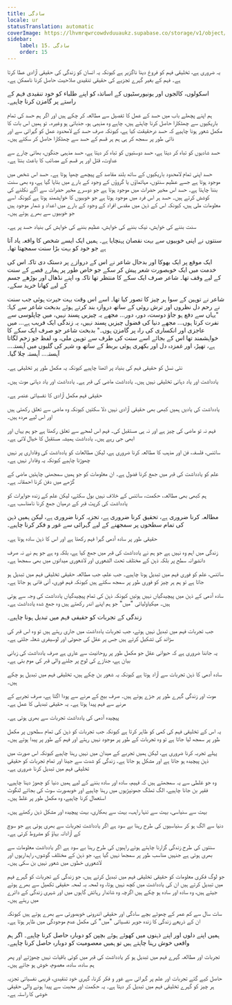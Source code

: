 ```yaml
---
title: سادگی
locale: ur
statusTranslation: automatic
coverImage: https://lhvmrqwrcowdvduuaukz.supabase.co/storage/v1/object/public/strapi-uploads/small_cover-educacion-fundamental.webp-2d51a7828a2b1309555be27f7e2a61a0.webp
sidebar:
    label: 15. سادگی
    order: 15
---
```

یہ ضروری ہے، تخلیقی فہم کو فروغ دینا ناگزیر ہے کیونکہ یہ انسان کو زندگی کی حقیقی آزادی عطا کرتا ہے۔ فہم کے بغیر گہرے تجزیے کی حقیقی تنقیدی صلاحیت حاصل کرنا ناممکن ہے۔

اسکولوں، کالجوں اور یونیورسٹیوں کے اساتذہ کو اپنے طلباء کو خود تنقیدی فہم کے راستے پر گامزن کرنا چاہیے۔

ہم اپنے پچھلے باب میں حسد کے عمل کا تفصیل سے مطالعہ کر چکے ہیں اور اگر ہم حسد کی تمام باریکیوں سے چھٹکارا حاصل کرنا چاہتے ہیں، چاہے وہ مذہبی ہو، جذباتی ہو وغیرہ۔ تو ہمیں اس بات کا مکمل شعور ہونا چاہیے کہ حسد درحقیقت کیا ہے، کیونکہ صرف حسد کے لامحدود عمل کو گہرائی سے اور ذاتی طور پر سمجھ کر ہی ہم ہر قسم کے حسد سے چھٹکارا حاصل کر سکتے ہیں۔

حسد شادیوں کو تباہ کر دیتا ہے، حسد دوستیوں کو تباہ کر دیتا ہے، حسد مذہبی جنگوں، بھائی چارے سے عداوت، قتل اور ہر قسم کے مصائب کا باعث بنتا ہے۔

حسد اپنی تمام لامحدود باریکیوں کے ساتھ بلند مقاصد کے پیچھے چھپا ہوتا ہے۔ حسد اس شخص میں موجود ہوتا ہے جسے عظیم سنتوں، مہاتماؤں یا گروؤں کے وجود کے بارے میں بتایا گیا ہے، وہ بھی سنت بننا چاہتا ہے۔ حسد اس مخیر حضرات میں موجود ہوتا ہے جو دوسرے مخیر حضرات سے آگے نکلنے کی کوشش کرتے ہیں۔ حسد ہر اس فرد میں موجود ہوتا ہے جو خوبیوں کا خواہشمند ہوتا ہے کیونکہ اسے معلومات ملی ہیں، کیونکہ اس کے ذہن میں مقدس افراد کے وجود کے بارے میں اعداد و شمار موجود ہیں جو خوبیوں سے بھرے ہوئے ہیں۔

سنت بننے کی خواہش، نیک بننے کی خواہش، عظیم بننے کی خواہش کی بنیاد حسد پر ہے۔

سنتوں نے اپنی خوبیوں سے بہت نقصان پہنچایا ہے۔ ہمیں ایک ایسے شخص کا واقعہ یاد آتا ہے جو خود کو بہت بڑا سنت سمجھتا تھا۔

ایک موقع پر ایک بھوکا اور بدحال شاعر نے اس کے دروازے پر دستک دی تاکہ اس کی خدمت میں ایک خوبصورت شعر پیش کر سکے جو خاص طور پر ہمارے قصے کے سنت کے لیے وقف تھا۔ شاعر صرف ایک سکے کا منتظر تھا تاکہ وہ اپنے نڈھال اور بوڑھے جسم کے لیے کھانا خرید سکے۔

شاعر نے توہین کے سوا ہر چیز کا تصور کیا تھا۔ اسے اس وقت بہت حیرت ہوئی جب سنت نے رحم دل نظروں اور ترش روئی کے ساتھ دروازہ بند کرتے ہوئے بدبخت شاعر سے کہا: "یہاں سے دفع ہو جاؤ دوست، دور، دور... مجھے یہ چیزیں پسند نہیں، میں چاپلوسی سے نفرت کرتا ہوں... مجھے دنیا کی فضول چیزیں پسند نہیں، یہ زندگی ایک فریب ہے... میں عاجزی اور انکساری کی راہ پر گامزن ہوں۔" بدبخت شاعر جو صرف ایک سکے کا خواہشمند تھا اس کے بجائے اسے سنت کی طرف سے توہین ملی، وہ لفظ جو زخم لگاتا ہے، تھپڑ، اور غمزدہ دل اور بکھری ہوئی بربط کے ساتھ وہ شہر کی گلیوں میں آہستہ... آہستہ... آہستہ چلا گیا۔

نئی نسل کو حقیقی فہم کی بنیاد پر اٹھنا چاہیے کیونکہ یہ مکمل طور پر تخلیقی ہے۔

یادداشت اور یاد دہانی تخلیقی نہیں ہیں۔ یادداشت ماضی کی قبر ہے۔ یادداشت اور یاد دہانی موت ہیں۔

حقیقی فہم مکمل آزادی کا نفسیاتی عنصر ہے۔

یادداشت کی یادیں ہمیں کبھی بھی حقیقی آزادی نہیں دلا سکتیں کیونکہ وہ ماضی سے تعلق رکھتی ہیں اور اس لیے مردہ ہیں۔

فہم نہ تو ماضی کی چیز ہے اور نہ ہی مستقبل کی۔ فہم اس لمحے سے تعلق رکھتا ہے جو ہم یہاں اور ابھی جی رہے ہیں۔ یادداشت ہمیشہ مستقبل کا خیال لاتی ہے۔

سائنس، فلسفہ، فن اور مذہب کا مطالعہ کرنا ضروری ہے، لیکن مطالعات کو یادداشت کی وفاداری پر نہیں چھوڑنا چاہیے کیونکہ یہ وفادار نہیں ہے۔

علم کو یادداشت کی قبر میں جمع کرنا فضول ہے۔ ان معلومات کو جو ہمیں سمجھنی چاہئیں ماضی کے گڑھے میں دفن کرنا احمقانہ ہے۔

ہم کبھی بھی مطالعہ، حکمت، سائنس کے خلاف نہیں بول سکتے، لیکن علم کے زندہ جواہرات کو یادداشت کی کرپٹ قبر کے درمیان جمع کرنا نامناسب ہے۔

مطالعہ کرنا ضروری ہے، تحقیق کرنا ضروری ہے، تجزیہ کرنا ضروری ہے، لیکن ہمیں ذہن کی تمام سطحوں پر سمجھنے کے لیے گہرائی سے غور و فکر کرنا چاہیے۔

حقیقی طور پر سادہ آدمی گہرا فہم رکھتا ہے اور اس کا ذہن سادہ ہوتا ہے۔

زندگی میں اہم وہ نہیں ہے جو ہم نے یادداشت کی قبر میں جمع کیا ہے، بلکہ وہ ہے جو ہم نے نہ صرف دانشورانہ سطح پر بلکہ ذہن کے مختلف تحت الشعوری اور لاشعوری میدانوں میں بھی سمجھا ہے۔

سائنس، علم کو فوری فہم میں تبدیل ہونا چاہیے۔ جب علم، جب مطالعہ حقیقی تخلیقی فہم میں تبدیل ہو جاتا ہے تو ہم ہر چیز کو فوری طور پر سمجھ سکتے ہیں کیونکہ فہم فوری، آنی فانی ہو جاتا ہے۔

سادہ آدمی کے ذہن میں پیچیدگیاں نہیں ہوتیں کیونکہ ذہن کی تمام پیچیدگیاں یادداشت کی وجہ سے ہوتی ہیں۔ میکیاولیائی "میں" جو ہم اپنے اندر رکھتے ہیں وہ جمع شدہ یادداشت ہے۔

زندگی کے تجربات کو حقیقی فہم میں تبدیل ہونا چاہیے۔

جب تجربات فہم میں تبدیل نہیں ہوتے، جب تجربات یادداشت میں جاری رہتے ہیں تو وہ اس قبر کی سڑاند کی تشکیل کرتے ہیں جس پر عقل کی جھوٹی اور لوسیفری شعلہ جلتی ہے۔

یہ جاننا ضروری ہے کہ حیوانی عقل جو مکمل طور پر روحانیت سے عاری ہے صرف یادداشت کی زبانی بیان ہے، جنازے کی لوح پر جلنے والی قبر کی موم بتی ہے۔

سادہ آدمی کا ذہن تجربات سے آزاد ہوتا ہے کیونکہ یہ شعور بن چکے ہیں، تخلیقی فہم میں تبدیل ہو چکے ہیں۔

موت اور زندگی گہرے طور پر جڑے ہوئے ہیں۔ صرف بیج کے مرنے سے پودا اگتا ہے، صرف تجربے کے مرنے سے فہم پیدا ہوتا ہے۔ یہ حقیقی تبدیلی کا عمل ہے۔

پیچیدہ آدمی کی یادداشت تجربات سے بھری ہوتی ہے۔

یہ اس کے تخلیقی فہم کی کمی کو ظاہر کرتا ہے کیونکہ جب تجربات کو ذہن کی تمام سطحوں پر مکمل طور پر سمجھ لیا جاتا ہے تو وہ تجربات کے طور پر موجود نہیں رہتے اور فہم کے طور پر پیدا ہوتے ہیں۔

پہلے تجربہ کرنا ضروری ہے، لیکن ہمیں تجربے کے میدان میں نہیں رہنا چاہیے کیونکہ اس صورت میں ذہن پیچیدہ ہو جاتا ہے اور مشکل ہو جاتا ہے۔ زندگی کو شدت سے جینا اور تمام تجربات کو حقیقی تخلیقی فہم میں تبدیل کرنا ضروری ہے۔

وہ جو غلطی سے یہ سمجھتے ہیں کہ فہیم، سادہ اور سادہ بننے کے لیے ہمیں دنیا کو چھوڑ دینا چاہیے، فقیر بن جانا چاہیے، الگ تھلگ جھونپڑیوں میں رہنا چاہیے اور خوبصورت سوٹ کی بجائے لنگوٹ استعمال کرنا چاہیے، وہ مکمل طور پر غلط ہیں۔

بہت سے سنیاسی، بہت سے تنہا راہب، بہت سے بھکاری، بہت پیچیدہ اور مشکل ذہن رکھتے ہیں۔

دنیا سے الگ ہو کر سنیاسیوں کی طرح رہنا بے سود ہے اگر یادداشت تجربات سے بھری ہوئی ہے جو سوچ کے آزادانہ بہاؤ کو مشروط کرتی ہے۔

سنتوں کی طرح زندگی گزارنا چاہتے ہوئے راہبوں کی طرح رہنا بے سود ہے اگر یادداشت معلومات سے بھری ہوئی ہے جنہیں مناسب طور پر سمجھا نہیں گیا ہے، جو ذہن کے مختلف گوشوں، راہداریوں اور لاشعوری خطوں میں شعور نہیں بن سکی ہیں۔

جو لوگ فکری معلومات کو حقیقی تخلیقی فہم میں تبدیل کرتے ہیں، جو زندگی کے تجربات کو گہرے فہم میں تبدیل کرتے ہیں ان کی یادداشت میں کچھ نہیں ہوتا، وہ لمحہ بہ لمحہ حقیقی تکمیل سے بھرے ہوئے جیتے ہیں، وہ سادہ اور سادہ ہو چکے ہیں اگرچہ وہ شاندار رہائش گاہوں میں اور شہری زندگی کے دائرے میں رہتے ہیں۔

سات سال سے کم عمر کے چھوٹے بچے سادگی اور حقیقی اندرونی خوبصورتی سے بھرے ہوتے ہیں کیونکہ ان کے ذریعے زندگی کا زندہ جوہر نفسیاتی "میں" کی مکمل عدم موجودگی میں ظاہر ہوتا ہے۔

ہمیں اپنے دلوں اور اپنے ذہنوں میں کھوئے ہوئے بچپن کو دوبارہ حاصل کرنا چاہیے۔ اگر ہم واقعی خوش رہنا چاہتے ہیں تو ہمیں معصومیت کو دوبارہ حاصل کرنا چاہیے۔

تجربات اور مطالعہ گہرے فہم میں تبدیل ہو کر یادداشت کی قبر میں کوئی باقیات نہیں چھوڑتے اور پھر ہم سادہ، سادہ، معصوم، خوش ہو جاتے ہیں۔

حاصل کیے گئے تجربات اور علم پر گہرائی سے غور و فکر کرنا، گہری خود تنقیدی، قریبی نفسیاتی تجزیہ ہر چیز کو گہرے تخلیقی فہم میں تبدیل کر دیتا ہے۔ یہ حکمت اور محبت سے پیدا ہونے والی حقیقی خوشی کا راستہ ہے۔


